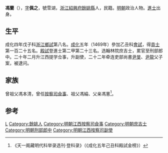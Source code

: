 {{Otheruses|other=名为冯佩之的其他人物|冯佩之}}
{{Otheruses|other=名为馮蘭的其他人物|馮蘭 (弘治進士)}}
'''馮蘭'''（{{bd|1443年||？}}），[[表字|字]]'''佩之'''，號雪湖，[[浙江|浙江]][[紹興府|紹興府]][[餘姚縣|餘姚縣]]人，民籍。[[明朝|明朝]]政治人物。[[進士|進士]]出身。

== 生平 ==
成化四年戊子科[[浙江|浙江]][[鄉試|鄉試]]第八名。[[成化|成化]]五年（1469年）參加乙丑科[[會試|會試]]，得[[貢士|貢士]]第一百二十五名。[[殿試|殿試]]登進士第二甲第二十三名。选翰林院庶吉士，累官至刑部郎中。二十年二月升江西提学佥事，升副使，二十二年牵连吏部尚書[[尹旻|尹旻]]、[[尹龍|尹龍]]父子案，被逮问。

== 家族 ==
曾祖父馮本清，曾任[[按察司|按察司]][[僉事|僉事]]、祖父馮綸、父亲馮憲<ref>《天一阁藏明代科举录选刊·登科录》（《成化五年己丑科殿試金榜》）</ref>。

==参考==
{{reflist}}

{{成化五年己丑科殿試金榜}}

{{Authority control}}

{{DEFAULTSORT:}}
[[Category:馮姓|L]]
[[Category:餘姚人|Category:餘姚人]]
[[Category:明朝江西按察司僉事|Category:明朝江西按察司僉事]]
[[Category:明朝庶吉士|Category:明朝庶吉士]]
[[Category:明朝刑部郎中|Category:明朝刑部郎中]]
[[Category:明朝江西按察司副使|Category:明朝江西按察司副使]]


{{明朝人物小作品}}
